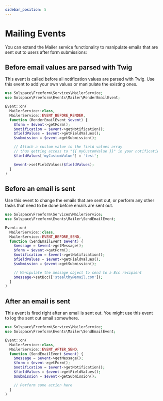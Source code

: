 ```yaml
---
sidebar_position: 5
---
```


# Mailing Events

You can extend the Mailer service functionality to manipulate emails that are sent out to users after form submissions:

## Before email values are parsed with Twig

This event is called before all notification values are parsed with Twig. Use this event to add your own values or manipulate the existing ones.

```php
use Solspace\Freeform\Services\MailerService;
use Solspace\Freeform\Events\Mailer\RenderEmailEvent;

Event::on(
  MailerService::class,
  MailerService::EVENT_BEFORE_RENDER,
  function (RenderEmailEvent $event) {
    $form = $event->getForm();
    $notification = $event->getNotification();
    $fieldValues = $event->getFieldValues();
    $submission = $event->getSubmission();

    // Attach a custom value to the field values array
    // thus getting access to "{{ myCustomValue }}" in your notification twig template
    $fieldValues['myCustomValue'] = 'test';

    $event->setFieldValues($fieldValues);
  }
)
```

## Before an email is sent

Use this event to change the emails that are sent out, or perform any other tasks that need to be done before emails are sent out.

```php
use Solspace\Freeform\Services\MailerService;
use Solspace\Freeform\Events\Mailer\SendEmailEvent;

Event::on(
  MailerService::class,
  MailerService::EVENT_BEFORE_SEND,
  function (SendEmailEvent $event) {
    $message = $event->getMessage();
    $form = $event->getForm();
    $notification = $event->getNotification();
    $fieldValues = $event->getFieldValues();
    $submission = $event->getSubmission();

    // Manipulate the message object to send to a Bcc recipient
    $message->setBcc(['stealthy@email.com']);
  }
)
```

## After an email is sent

This event is fired right after an email is sent out. You might use this event to log the sent out email somewhere.

```php
use Solspace\Freeform\Services\MailerService;
use Solspace\Freeform\Events\Mailer\SendEmailEvent;

Event::on(
  MailerService::class,
  MailerService::EVENT_AFTER_SEND,
  function (SendEmailEvent $event) {
    $message = $event->getMessage();
    $form = $event->getForm();
    $notification = $event->getNotification();
    $fieldValues = $event->getFieldValues();
    $submission = $event->getSubmission();

    // Perform some action here
  }
)
```
